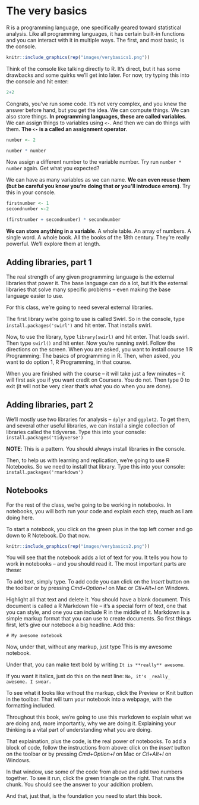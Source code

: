 # The very basics

R is a programming language, one specifically geared toward statistical analysis. Like all programming languages, it has certain built-in functions and you can interact with it in multiple ways. The first, and most basic, is the console. 

```r
knitr::include_graphics(rep("images/verybasics1.png"))
```

Think of the console like talking directly to R. It's direct, but it has some drawbacks and some quirks we'll get into later. For now, try typing this into the console and hit enter: 

```r
2+2
```

Congrats, you've run some code. It's not very complex, and you knew the answer before hand, but you get the idea. We can compute things. We can also store things. **In programming languages, these are called variables**. We can assign things to variables using `<-`. And then we can do things with them. **The `<-` is a called an assignment operator**.

```r
number <- 2

number * number
```

Now assign a different number to the variable number. Try run `number * number` again. Get what you expected?

We can have as many variables as we can name. **We can even reuse them (but be careful you know you're doing that or you'll introduce errors)**. Try this in your console.

```r
firstnumber <- 1
secondnumber <-2 

(firstnumber + secondnumber) * secondnumber

```

**We can store anything in a variable**. A whole table. An array of numbers. A single word. A whole book. All the books of the 18th century. They're really powerful. We'll explore them at length. 

## Adding libraries, part 1

The real strength of any given programming language is the external libraries that power it. The base language can do a lot, but it's the external libraries that solve many specific problems -- even making the base language easier to use. 

For this class, we're going to need several external libraries. 

The first library we're going to use is called Swirl. So in the console, type `install.packages('swirl')` and hit enter. That installs swirl.

Now, to use the library, type `library(swirl)` and hit enter. That loads swirl. Then type `swirl()` and hit enter. Now you're running swirl. Follow the directions on the screen. When you are asked, you want to install course 1 R Programming: The basics of programming in R. Then, when asked, you want to do option 1, R Programming, in that course. 

When you are finished with the course -- it will take just a few minutes -- it will first ask you if you want credit on Coursera. You do not. Then type 0 to exit (it will not be very clear that's what you do when you are done). 

## Adding libraries, part 2

We'll mostly use two libraries for analysis -- `dplyr` and `ggplot2`. To get them, and several other useful libraries, we can install a single collection of libraries called the tidyverse. Type this into your console: `install.packages('tidyverse')`

**NOTE**: This is a pattern. You should always install libraries in the console. 

Then, to help us with learning and replication, we're going to use R Notebooks. So we need to install that library. Type this into your console: `install.packages('rmarkdown')`

## Notebooks

For the rest of the class, we're going to be working in notebooks. In notebooks, you will both run your code and explain each step, much as I am doing here. 

To start a notebook, you click on the green plus in the top left corner and go down to R Notebook. Do that now. 

```r
knitr::include_graphics(rep("images/verybasics2.png"))
```

You will see that the notebook adds a lot of text for you. It tells you how to work in notebooks -- and you should read it. The most important parts are these: 

To add text, simply type. To add code you can click on the *Insert* button on the toolbar or by pressing *Cmd+Option+I* on Mac or *Ctl+Alt+I* on Windows.

Highlight all that text and delete it. You should have a blank document. This document is called a R Markdown file -- it's a special form of text, one that you can style, and one you can include R in the middle of it. Markdown is a simple markup format that you can use to create documents. So first things first, let's give our notebook a big headline. Add this:

`# My awesome notebook` 

Now, under that, without any markup, just type This is my awesome notebook.

Under that, you can make text bold by writing `It is **really** awesome`.

If you want it italics, just do this on the next line: `No, it's _really_ awesome. I swear.`

To see what it looks like without the markup, click the Preview or Knit button in the toolbar. That will turn your notebook into a webpage, with the formatting included.

Throughout this book, we're going to use this markdown to explain what we are doing and, more importantly, why we are doing it. Explaining your thinking is a vital part of understanding what you are doing. 

That explaination, plus the code, is the real power of notebooks. To add a block of code, follow the instructions from above: click on the *Insert* button on the toolbar or by pressing *Cmd+Option+I* on Mac or *Ctl+Alt+I* on Windows.

In that window, use some of the code from above and add two numbers together. To see it run, click the green triangle on the right. That runs the chunk. You should see the answer to your addition problem. 

And that, just that, is the foundation you need to start this book.

